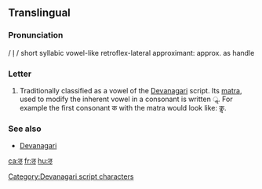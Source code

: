 {{Devanagari character info|hex=90c|name=DEVANAGARI LETTER VOCALIC L|image=[[File:Devanagari li.svg|100px]]}}
==Translingual==

===Pronunciation===
/ l̩ / short syllabic vowel-like retroflex-lateral approximant: approx. as handle

===Letter===
{{head|mul|letter}}

# Traditionally classified as a vowel of the [[Devanagari]] script. Its [[matra]], used to modify the inherent vowel in a consonant is written ॢ. For example the first consonant क with the matra would look like: कॢ.

===See also===
* [[w:Devanagari|Devanagari]]

[[Category:Devanagari script characters]]

[[ca:ऌ]]
[[fr:ऌ]]
[[hu:ऌ]]